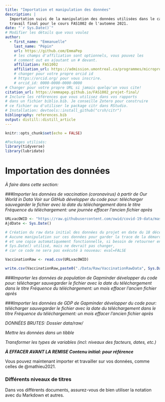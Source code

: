 ```yaml
---
title: "Importation et manipulation des données"
description: | 
  Importation suivi de la manipulation des données utilisées dans le cadre du 
  travail final pour le cours FAS1002 de l'automne 2021.
date: "`r Sys.Date()`"
# Modifier les détails que vous voulez
author:
  - first_name: "Emmanuelle"
    last_name: "Pépin"
    url: https://github.com/EmmaPep
    # les champs d'affiliation sont optionnels, vous pouvez les
    # comment out en ajoutant un # devant.
    affiliation: FAS1002
    affiliation_url: https://admission.umontreal.ca/programmes/microprogramme-de-1er-cycle-en-analyse-des-megadonnees-en-sciences-humaines-et-sociales/structure-du-programme/
    # changer pour votre propre orcid id
    # https://orcid.org/ pour vous inscrire.
    # orcid_id: 0000-0000-0000-0000
# Changer pour votre propre URL si jamais quelqu'un vous cite!
citation_url: https://emmapep.github.io/FAS1002_projet-final/
# Inclure les références que vous utilisez dans vos rapports
# dans un fichier biblio.bib. Je conseille Zotero pour construire
# ce fichier ou d'utiliser le package citr dans RStudio.
# Installation: devtools::install_github("crsh/citr")
bibliography: references.bib
output: distill::distill_article
---
```


```r
knitr::opts_chunk$set(echo = FALSE)
```

```r
#Packages utilisés:
library(tidyverse)
library(lubridate)
```


# Importation des données
*À faire dans cette section:*

*###Importer les données de vaccination (coronavirus) à partir de Our World in Data*
*Voir sur GitHub*
*développer du code pour:*
*télécharger*
*sauvegarder le fichier avec la date du téléchargement dans le titre*
*Fréquence du téléchargement: une journée*
*effacer l'ancien fichier après*

```r
URLvacOWID <- "https://raw.githubusercontent.com/owid/covid-19-data/master/public/data/vaccinations/vaccinations.csv"
AjdDate <- Sys.Date()


```


```r
# Création du raw data initial des données du projet en date du 18 décembre 2021
# Aucune manipulation sur ces données pour garder la trace de la démarche
# et une copie automatiquement fonctionnelle, si besoin de retourner en arrière
# Sys.Date() utilisé, mais ne devrait pas changer, 
# car ce code ne sera pas exécuté à nouveau: eval=FALSE

VaccinationRaw <- read.csv(URLvacOWID)

write.csv(VaccinationRaw,paste0("./Data/Raw/VaccinationRawData", Sys.Date(), ".csv"))
```






*###Importer les données de population de Gapminder*
*développer du code pour:*
*télécharger*
*sauvegarder le fichier avec la date du téléchargement dans le titre*
*Fréquence du téléchargement: un mois*
*effacer l'ancien fichier après*


*###Importer les données de GDP de Gapminder*
*développer du code pour:*
*télécharger*
*sauvegarder le fichier avec la date du téléchargement dans le titre*
*Fréquence du téléchargement: un mois*
*effacer l'ancien fichier après*

*DONNÉES BRUTES: Dossier data/raw/*

*Mettre les données dans un tibble*

*Transformer les types de variables (incl: niveaux des facteurs, dates, etc.)*




***À EFFACER AVANT LA REMISE Contenu initial: pour référence***

Vous pouvez maintenant importer et travailler sur vos données, comme celles de @mathieu2021.


### Différents niveaux de titres

Dans vos différents documents, assurez-vous de bien utiliser la notation avec du Markdown et autres. 

